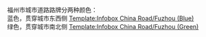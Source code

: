 福州市城市道路路牌分两种颜色：<br>
蓝色，贯穿城市东西侧 [[Template:Infobox China Road/Fuzhou (Blue)]]<br>
绿色，贯穿城市南北侧 [[Template:Infobox China Road/Fuzhou (Green)]]